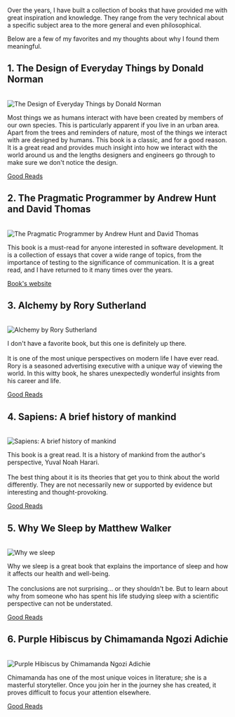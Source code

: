 Over the years, I have built a collection of books that have provided me with great inspiration and knowledge. They range from the very technical about a specific subject area to the more general and even philosophical.

Below are a few of my favorites and my thoughts about why I found them meaningful.

<div class="markdown-spacer"></div>

<article>
<h2>1. The Design of Everyday Things by Donald Norman</h2>

<br />

<div class="markdown-column-grid">
  <div>
    <img class="markdown-image-contain" src="https://res.cloudinary.com/dch8jsjcf/image/upload/v1678921823/likes/books/The_Design_of_Everyday_Things_no2e4u.jpg" alt="The Design of Everyday Things by Donald Norman" />
  </div>
  <div>
    <p>
      Most things we as humans interact with have been created by members of our own species. This is particularly apparent if you live in an urban area. Apart from the trees and reminders of nature, most of the things we interact with are designed by humans.
      This book is a classic, and for a good reason. It is a great read and provides much insight into how we interact with the world around us and the lengths designers and engineers go through to make sure we don't notice the design.
    </p>
  </div>
</div>
<div class="markdown-spacer-small"></div>
<a class="markdown-external-link" href="https://www.goodreads.com/book/show/840.The_Design_of_Everyday_Things" target="_blank" rel="noopener noreferrer"><span>Good Reads</span></a>
</article>

<div class="markdown-spacer"></div>

<article>
<h2>2. The Pragmatic Programmer by Andrew Hunt and David Thomas</h2>

<br />

<div class="markdown-column-grid">
  <div>
    <img class="markdown-image-contain" src="https://res.cloudinary.com/dch8jsjcf/image/upload/v1678921823/likes/books/pragmaticprogrammer_prpcuq.jpg" alt="The Pragmatic Programmer by Andrew Hunt and David Thomas" />
  </div>
  <div>
    <p>
      This book is a must-read for anyone interested in software development. It is a collection of essays that cover a wide range of topics, from the importance of testing to the significance of communication.
      It is a great read, and I have returned to it many times over the years.
    </p>
  </div>
</div>
<div class="markdown-spacer-small"></div>
<a
  class="markdown-external-link"
  href="https://pragprog.com/titles/tpp20/the-pragmatic-programmer-20th-anniversary-edition/"
  target="_blank"
  rel="noopener noreferrer"
>
  <span>Book's website</span>
</a>
</article>

<div class="markdown-spacer"></div>

<article>
<h2>3. Alchemy by Rory Sutherland</h2>

<br />

<div class="markdown-column-grid">
  <div>
    <img class="markdown-image-contain" src="https://res.cloudinary.com/dch8jsjcf/image/upload/v1678921824/likes/books/Alchemy-_The_Dark_Art_and_Curious_Science_of_Creating_Magic_in_Brands_Business_and_Life_oz3gz5.jpg" alt="Alchemy by Rory Sutherland" />
  </div>
  <div>
    <p>
      I don't have a favorite book, but this one is definitely up there. <br /><br />
      It is one of the most unique perspectives on modern life I have ever read. Rory is a seasoned advertising executive with a unique way of viewing the world. In this witty book, he shares unexpectedly wonderful insights from his career and life.
    </p>
  </div>
</div>
<div class="markdown-spacer-small"></div>
<a class="markdown-external-link" href="https://www.goodreads.com/book/show/26210508-alchemy?ref=nav_sb_ss_1_13" target="_blank" rel="noopener noreferrer"><span>Good Reads</span></a>
</article>

<div class="markdown-spacer"></div>

<article>
<h2>4. Sapiens: A brief history of mankind</h2>

<br />

  <div class="markdown-column-grid">
    <div>
      <img class="markdown-image-contain" src="https://res.cloudinary.com/dch8jsjcf/image/upload/v1678936167/likes/books/sapiens_ggih4r.jpg" alt="Sapiens: A brief history of mankind" />
    </div>
    <div>
      <p>
        This book is a great read. It is a history of mankind from the author's perspective, Yuval Noah Harari. <br/><br/>The best thing about it is its theories that get you to think about the world differently. They are not necessarily new or supported by evidence but interesting and thought-provoking.
      </p>
    </div>
  </div>
  <div class="markdown-spacer-small"></div>
  <a class="markdown-external-link" href="https://www.goodreads.com/book/show/23692271-sapiens?ac=1&from_search=true&qid=3ZQZ2Z2Z2Z&rank=1" target="_blank" rel="noopener noreferrer"><span>Good Reads</span></a>
</article>

<div class="markdown-spacer"></div>

<article>
<h2>5. Why We Sleep by Matthew Walker</h2>

<br />

<div class="markdown-column-grid">
    <div>
      <img class="markdown-image-contain" src="https://res.cloudinary.com/dch8jsjcf/image/upload/v1678937164/likes/books/whywesleep_ecjmg0.jpg" alt="Why we sleep" />
    </div>
    <div>
      <p>
        Why we sleep is a great book that explains the importance of sleep and how it affects our health and well-being.
        <br /><br />
        The conclusions are not surprising... or they shouldn't be. But to learn about why from someone who has spent his life studying sleep with a scientific perspective can not be understated.
      </p>
    </div>
  </div>
  <div class="markdown-spacer-small"></div>
  <a class="markdown-external-link" href="https://www.goodreads.com/book/show/34466963-why-we-sleep" target="_blank" rel="noopener noreferrer"><span>Good Reads</span></a>
</article>

<div class="markdown-spacer"></div>

<article>
<h2>6. Purple Hibiscus by Chimamanda Ngozi Adichie</h2>

<br />

  <div class="markdown-column-grid">
    <div>
      <img class="markdown-image-contain" src="https://res.cloudinary.com/dch8jsjcf/image/upload/v1678983365/likes/books/purplehibiscus_e1diqo.jpg" alt="Purple Hibiscus by Chimamanda Ngozi Adichie" />
    </div>
    <div>
      <p>
        Chimamanda has one of the most unique voices in literature; she is a masterful storyteller. Once you join her in the journey she has created, it proves difficult to focus your attention elsewhere.
      </p>
    </div>
  </div>
  <div class="markdown-spacer-small"></div>
  <a class="markdown-external-link" href="https://www.goodreads.com/book/show/102846.Purple_Hibiscus" target="_blank" rel="noopener noreferrer"><span>Good Reads</span></a>
</article>
